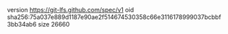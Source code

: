 version https://git-lfs.github.com/spec/v1
oid sha256:75a037e889d1187e90ae2f514674530358c66e3116178999037bcbbf3bb34ab6
size 26660
